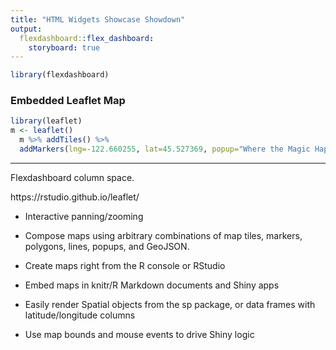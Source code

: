 ```yaml
---
title: "HTML Widgets Showcase Showdown"
output: 
  flexdashboard::flex_dashboard:
    storyboard: true
---
```


```r
library(flexdashboard)
```

### Embedded Leaflet Map

```r
library(leaflet)
m <- leaflet() 
  m %>% addTiles() %>%
  addMarkers(lng=-122.660255, lat=45.527369, popup="Where the Magic Happens")
```

***
Flexdashboard column space.

https://rstudio.github.io/leaflet/

- Interactive panning/zooming

- Compose maps using arbitrary combinations of map tiles, markers, polygons, lines, popups, and GeoJSON.

- Create maps right from the R console or RStudio

- Embed maps in knitr/R Markdown documents and Shiny apps

- Easily render Spatial objects from the sp package, or data frames with latitude/longitude columns

- Use map bounds and mouse events to drive Shiny logic